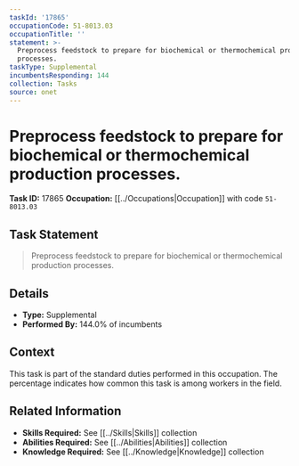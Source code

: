 ```yaml
---
taskId: '17865'
occupationCode: 51-8013.03
occupationTitle: ''
statement: >-
  Preprocess feedstock to prepare for biochemical or thermochemical production
  processes.
taskType: Supplemental
incumbentsResponding: 144
collection: Tasks
source: onet
---
```

# Preprocess feedstock to prepare for biochemical or thermochemical production processes.

**Task ID:** 17865
**Occupation:** [[../Occupations|Occupation]] with code `51-8013.03`

## Task Statement

> Preprocess feedstock to prepare for biochemical or thermochemical production processes.

## Details

- **Type:** Supplemental
- **Performed By:** 144.0% of incumbents

## Context

This task is part of the standard duties performed in this occupation. The percentage indicates how common this task is among workers in the field.

## Related Information

- **Skills Required:** See [[../Skills|Skills]] collection
- **Abilities Required:** See [[../Abilities|Abilities]] collection
- **Knowledge Required:** See [[../Knowledge|Knowledge]] collection
